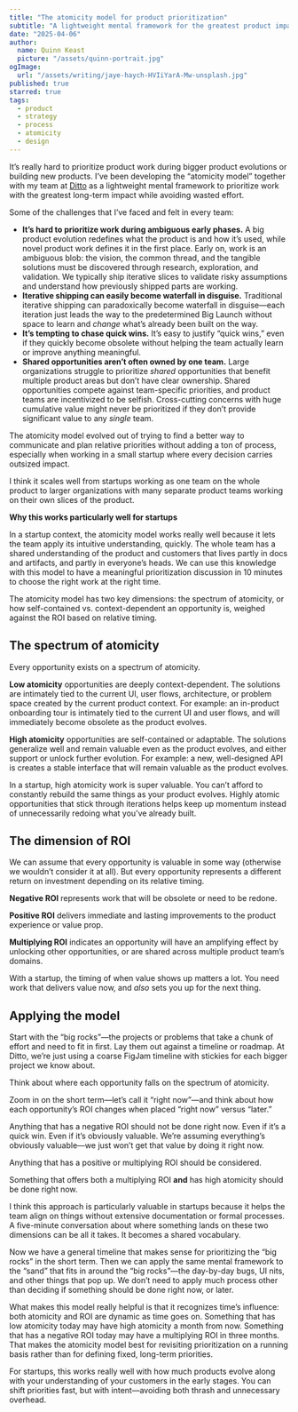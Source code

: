 ```yaml
---
title: "The atomicity model for product prioritization"
subtitle: "A lightweight mental framework for the greatest product impact while avoiding wasted effort"
date: "2025-04-06"
author:
  name: Quinn Keast
  picture: "/assets/quinn-portrait.jpg"
ogImage:
  url: "/assets/writing/jaye-haych-HVIiYarA-Mw-unsplash.jpg"
published: true
starred: true
tags:
  - product
  - strategy
  - process
  - atomicity
  - design
---
```


It’s really hard to prioritize product work during bigger product evolutions or building new products. I’ve been developing the “atomicity model” together with my team at <a href="https://dittowords.com" target="_blank">Ditto</a> as a lightweight mental framework to prioritize work with the greatest long-term impact while avoiding wasted effort.

Some of the challenges that I’ve faced and felt in every team:

- **It’s hard to prioritize work during ambiguous early phases.** A big product evolution redefines what the product is and how it’s used, while novel product work defines it in the first place. Early on, work is an ambiguous blob: the vision, the common thread, and the tangible solutions must be discovered through research, exploration, and validation. We typically ship iterative slices to validate risky assumptions and understand how previously shipped parts are working.
- **Iterative shipping can easily become waterfall in disguise.** Traditional iterative shipping can paradoxically become waterfall in disguise—each iteration just leads the way to the predetermined Big Launch without space to learn and _change_ what’s already been built on the way.
- **It’s tempting to chase quick wins.** It’s easy to justify “quick wins,” even if they quickly become obsolete without helping the team actually learn or improve anything meaningful.
- **Shared opportunities aren’t often owned by one team.** Large organizations struggle to prioritize _shared_ opportunities that benefit multiple product areas but don’t have clear ownership. Shared opportunities compete against team-specific priorities, and product teams are incentivized to be selfish. Cross-cutting concerns with huge cumulative value might never be prioritized if they don’t provide significant value to any _single_ team.

The atomicity model evolved out of trying to find a better way to communicate and plan relative priorities without adding a ton of process, especially when working in a small startup where every decision carries outsized impact.

I think it scales well from startups working as one team on the whole product to larger organizations with many separate product teams working on their own slices of the product.

**Why this works particularly well for startups**

In a startup context, the atomicity model works really well because it lets the team apply its intuitive understanding, quickly. The whole team has a shared understanding of the product and customers that lives partly in docs and artifacts, and partly in everyone’s heads. We can use this knowledge with this model to have a meaningful prioritization discussion in 10 minutes to choose the right work at the right time.

The atomicity model has two key dimensions: the spectrum of atomicity, or how self-contained vs. context-dependent an opportunity is, weighed against the ROI based on relative timing.

## The spectrum of atomicity

Every opportunity exists on a spectrum of atomicity.

**Low atomicity** opportunities are deeply context-dependent. The solutions are intimately tied to the current UI, user flows, architecture, or problem space created by the current product context. For example: an in-product onboarding tour is intimately tied to the current UI and user flows, and will immediately become obsolete as the product evolves.

**High atomicity** opportunities are self-contained or adaptable. The solutions generalize well and remain valuable even as the product evolves, and either support or unlock further evolution. For example: a new, well-designed API is creates a stable interface that will remain valuable as the product evolves.

In a startup, high atomicity work is super valuable. You can’t afford to constantly rebuild the same things as your product evolves. Highly atomic opportunities that stick through iterations helps keep up momentum instead of unnecessarily redoing what you’ve already built.

## The dimension of ROI

We can assume that every opportunity is valuable in some way (otherwise we wouldn’t consider it at all). But every opportunity represents a different return on investment depending on its relative timing.

**Negative ROI** represents work that will be obsolete or need to be redone.

**Positive ROI** delivers immediate and lasting improvements to the product experience or value prop.

**Multiplying ROI** indicates an opportunity will have an amplifying effect by unlocking other opportunities, or are shared across multiple product team’s domains.

With a startup, the timing of when value shows up matters a lot. You need work that delivers value now, and _also_ sets you up for the next thing.

## Applying the model

Start with the “big rocks”—the projects or problems that take a chunk of effort and need to fit in first. Lay them out against a timeline or roadmap. At Ditto, we’re just using a coarse FigJam timeline with stickies for each bigger project we know about.

Think about where each opportunity falls on the spectrum of atomicity.

Zoom in on the short term—let’s call it “right now”—and think about how each opportunity’s ROI changes when placed “right now” versus “later.”

Anything that has a negative ROI should not be done right now. Even if it’s a quick win. Even if it’s obviously valuable. We’re assuming everything’s obviously valuable—we just won’t get that value by doing it right now.

Anything that has a positive or multiplying ROI should be considered.

Something that offers both a multiplying ROI **and** has high atomicity should be done right now.

I think this approach is particularly valuable in startups because it helps the team align on things without extensive documentation or formal processes. A five-minute conversation about where something lands on these two dimensions can be all it takes. It becomes a shared vocabulary.

Now we have a general timeline that makes sense for prioritizing the “big rocks” in the short term. Then we can apply the same mental framework to the “sand” that fits in around the “big rocks”—the day-by-day bugs, UI nits, and other things that pop up. We don’t need to apply much process other than deciding if something should be done right now, or later.

What makes this model really helpful is that it recognizes time’s influence: both atomicity and ROI are dynamic as time goes on. Something that has low atomicity today may have high atomicity a month from now. Something that has a negative ROI today may have a multiplying ROI in three months. That makes the atomicity model best for revisiting prioritization on a running basis rather than for defining fixed, long-term priorities.

For startups, this works really well with how much products evolve along with your understanding of your customers in the early stages. You can shift priorities fast, but with intent—avoiding both thrash and unnecessary overhead.
